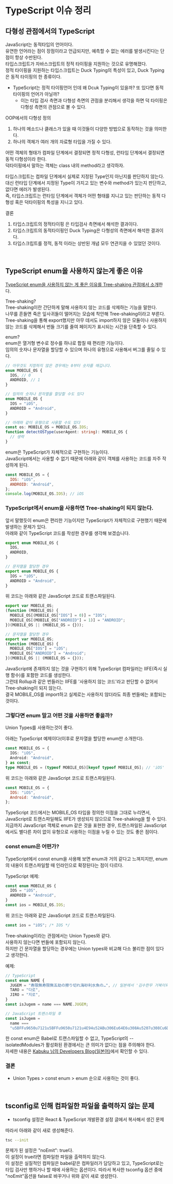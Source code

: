 # TypeScript 이슈 정리

## 다형성 관점에서의 TypeScript

JavaScript는 동적타입의 언어이다.  
유연한 언어라는 점이 장점이라고 언급되지만, 예측할 수 없는 에러를 발생시킨다는 단점이 항상 수반된다.  
타입스크립트가 자바스크립트의 정적 타이핑을 지원하는 것으로 유명해졌다.  
정적 타이핑을 지원하는 타입스크립트는 Duck Typing의 특성이 있고, Duck Typing은 동적 타이핑의 한 종류이다.

- TypeScript는 정적 타이핑언어 인데 왜 Dcuk Typing이 있을까? 또 있다면 동적 타이핑의 언어가 아닐까?
  - 이는 타입 검사 측면과 다형성 측면의 관점을 분리해서 생각을 하면 덕 타이핑은 다형성 측면의 관점으로 볼 수 있다.

OOP에서의 다형성 정의

1. 하나의 메소드나 클래스가 있을 때 이것들이 다양한 방법으로 동작하는 것을 의미한다.
2. 하나의 객체가 여러 개의 자료형 타입을 가질 수 있다.

어떤 객체의 형태가 컴파일 단계에서 결정되면 정적 다형성, 런타임 단계에서 결정되면 동적 다형성이라 한다.  
덕타이핑에서 말하는 객체는 class 내의 method라고 생각하자.

타입스크립트는 컴파일 단계에서 실제로 지정된 Type인지 아닌지를 판단하지 않는다.  
대신 런타입 단계에서 지정된 Type이 가지고 있는 변수와 method가 있는지 판단하고, 없다면 에러가 발생된다.  
즉, 타입스크립트는 런타임 단계에서 객체가 어떤 형태를 지니고 있는 판단하는 동적 다형성 혹은 덕타이핑의 특성을 지니고 있다.

결론

1. 타입스크립트의 정적타이핑 은 타입검사 측면에서 해석한 결과이다.
2. 타입스크립트의 동적타이핑인 Duck Typing은 다형성의 측면에서 해석한 결과이다.
3. 타입스크립트를 정적, 동적 이라는 상반된 개념 모두 연관지을 수 있었던 것이다.

<br />

## TypeScript enum을 사용하지 않는게 좋은 이유

[TypeScript enum을 사용하지 않는 게 좋은 이유를 Tree-shaking 관점에서 소개](https://engineering.linecorp.com/ko/blog/typescript-enum-tree-shaking)한다.

Tree-shaking?  
Tree-shaking이란 간단하게 말해 사용하지 않는 코드를 삭제하는 기능을 말한다.  
나무를 흔들면 죽은 잎사귀들이 떨어지는 모습에 착안해 Tree-shaking이라고 부른다.  
Tree-shaking을 통해 export했지만 아무 데서도 import하지 않은 모듈이나 사용하지 않는 코드를 삭제해서 번들 크기를 줄여 페이지가 표시되는 시간을 단축할 수 있다.

enum?  
enum은 열거형 변수로 정수를 하나로 합칠 때 편리한 기능이다.  
임의의 숫자나 문자열을 할당할 수 있으며 하나의 유형으로 사용해서 버그를 줄일 수 있다.

```ts
// 아무것도 지정하지 않은 경우에는 0부터 숫자를 매깁니다.
enum MOBILE_OS {
  IOS, // 0
  ANDROID, // 1
}

// 임의의 숫자나 문자열을 할당할 수도 있다
enum MOBILE_OS {
  IOS = "iOS",
  ANDROID = "Android",
}

// 아래와 같이 유형으로 사용할 수도 있다
const os: MOBILE_OS = MOBILE_OS.IOS;
function detectOSType(userAgent: string): MOBILE_OS {
  // 생략
}
```

enum은 TypeScript가 자체적으로 구현하는 기능이다.  
JavaScript에서는 사용할 수 없기 때문에 아래와 같이 객체를 사용하는 코드를 자주 작성하게 된다.

```js
const MOBILE_OS = {
  IOS: "iOS",
  ANDROID: "Android",
};
console.log(MOBILE_OS.IOS); // iOS
```

### TypeScript에서 enum을 사용하면 Tree-shaking이 되지 않는다.

앞서 말했듯이 enum은 편리한 기능이지만 TypeScript가 자체적으로 구현했기 때문에 발생하는 문제가 있다.  
아래와 같이 TypeScript 코드를 작성한 경우를 생각해 보겠습니다.

```ts
export enum MOBILE_OS {
  IOS,
  ANDROID,
}

// 문자열을 할당한 경우
export enum MOBILE_OS {
  IOS = "iOS",
  ANDROID = "Android",
}
```

위 코드는 아래와 같은 JavaScript 코드로 트랜스파일된다.

```js
export var MOBILE_OS;
(function (MOBILE_OS) {
  MOBILE_OS[(MOBILE_OS["IOS"] = 0)] = "IOS";
  MOBILE_OS[(MOBILE_OS["ANDROID"] = 1)] = "ANDROID";
})(MOBILE_OS || (MOBILE_OS = {}));

// 문자열을 할당한 경우
export var MOBILE_OS;
(function (MOBILE_OS) {
  MOBILE_OS["IOS"] = "iOS";
  MOBILE_OS["ANDROID"] = "Android";
})(MOBILE_OS || (MOBILE_OS = {}));
```

JavaScript에 존재하지 않는 것을 구현하기 위해 TypeScript 컴파일러는 IIFE(즉시 실행 함수)를 포함한 코드를 생성한다.  
그런데 Rollup과 같은 번들러는 IIFE를 '사용하지 않는 코드'라고 판단할 수 없어서 Tree-shaking이 되지 않는다.  
결국 MOBILE_OS를 import하고 실제로는 사용하지 않더라도 최종 번들에는 포함되는 것이다.

### 그렇다면 enum 말고 어떤 것을 사용하면 좋을까?

Union Types를 사용하는것이 좋다.

아래는 TypeScript 예제이다(이후로 문자열을 할당한 enum만 소개한다).

```ts
const MOBILE_OS = {
  IOS: "iOS",
  Android: "Android",
} as const;
type MOBILE_OS = (typeof MOBILE_OS)[keyof typeof MOBILE_OS]; // 'iOS' | 'Android'
```

위 코드는 아래와 같은 JavaScript 코드로 트랜스파일된다.

```js
const MOBILE_OS = {
  IOS: "iOS",
  Android: "Android",
};
```

TypeScript 코드에서는 MOBILE_OS 타입을 정의한 이점을 그대로 누리면서, JavaScript로 트랜스파일해도 IIFE가 생성되지 않으므로 Tree-shaking을 할 수 있다.  
지금까지 JavaScript 객체로 enum 같은 것을 표현한 경우, 트랜스파일된 JavaScript에서도 별다른 차이 없이 유형으로 사용하는 이점을 누릴 수 있는 것도 좋은 점이다.

### const enum은 어떤가?

TypeScript에서 const enum을 사용해 보면 enum과 거의 같다고 느껴지지만, enum의 내용이 트랜스파일할 때 인라인으로 확장된다는 점이 다르다.

TypeScript 예제:

```ts
const enum MOBILE_OS {
  IOS = "iOS",
  ANDROID = "Android",
}
const ios = MOBILE_OS.IOS;
```

위 코드는 아래와 같은 JavaScript 코드로 트랜스파일된다.

```js
const ios = "iOS"; /* IOS */
```

Tree-shaking이라는 관점에서는 Union Types와 같다.  
사용하지 않는다면 번들에 포함되지 않는다.  
하지만 긴 문자열을 할당하는 경우에는 Union types와 비교해 다소 불리한 점이 있다고 생각한다.

예제:

```ts
// TypeScript
const enum NAME {
  JUGEM = "寿限無寿限無五劫の擦り切れ海砂利水魚の…", // 일본에서 '김수한무 거북이와 두루미 삼천갑자 동방삭...'과 비슷한 용도로 사용하는 긴 이름이다.
  TARO = "다로",
  JIRO = "지로",
}
const isJugem = name === NAME.JUGEM;

// JavaScript 트랜스파일 후
const isJugem =
  name ===
  "u5BFFu9650u7121u5BFFu9650u7121u4E94u52ABu306Eu64E6u308Au5207u308Cu6D77u7802u5229u6C34u9B5Au306Eu2026"; /* JUGEM */
```

한 const enum은 Babel로 트랜스파일할 수 없고, TypeScript의 --isolatedModules가 활성화된 환경에서는 큰 의미가 없다는 점을 주의해야 한다.  
자세한 내용은 [Kabuku 님의 Developers Blog(일본어)](https://www.kabuku.co.jp/developers/good-bye-typescript-enum)에서 확인할 수 있다.

### 결론

- Union Types > const enum > enum 순으로 사용하는 것이 좋다.

<br />

## tsconfig로 인해 컴파일한 파일을 출력하지 않는 문제

- tsconfig 설정은 React & TypeScript 개발환경 설정 글에서 복사해서 생긴 문제

따라서 아래와 같이 새로 생성해준다.

```sh
tsc --init
```

문제가 된 설정은 "noEmit": true다.  
이 설정이 true라면 컴파일한 파일을 출력하지 않는다.  
이 설정은 실질적인 컴파일은 babel같은 컴파일러가 담당하고 있고, TypeScript로는 타입 검사만 행하거나 할 때에 사용하는 옵션이다.
따라서 복사한 tsconfig 옵션 중에 "noEmit"옵션을 false로 바꾸거나 위와 같이 새로 생성한다.
